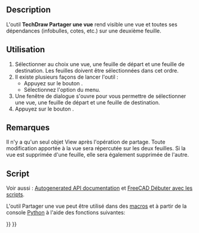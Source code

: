 <languages/>

{{Docnav/fr
|[[TechDraw_Image/fr|Image]]
|[[TechDraw_ToggleFrame/fr|Bascule des cadres]]
|[[TechDraw_Workbench/fr|Atelier TechDraw]]
|IconL=TechDraw_Image.svg
|IconR=TechDraw_ToggleFrame.svg
|IconC=Workbench_TechDraw.svg
}}

{{GuiCommand/fr
|Name=TechDraw ShareView
|Name/fr=TechDraw Partager une vue
|MenuLocation=TechDraw → Vues de Techdraw → Partager une vue
|Workbenches=[[TechDraw_Workbench/fr|TechDraw]]
|Version=0.20
|SeeAlso=
}}

==Description==

L'outil '''TechDraw Partager une vue''' rend visible une vue et toutes ses dépendances (infobulles, cotes, etc.) sur une deuxième feuille.

<span id="Usage"></span>
==Utilisation==

# Sélectionner au choix une vue, une feuille de départ et une feuille de destination. Les feuilles doivent être sélectionnées dans cet ordre.
# Il existe plusieurs façons de lancer l'outil :
#* Appuyez sur le bouton {{Button|[[Image:TechDraw_ShareView.svg|16px]] [[TechDraw_ShareView/fr|Partager une vue]]}}.
#* Sélectionnez l'option {{MenuCommand|TechDraw → Vues de Techdraw → [[Image:TechDraw_ShareView.svg|16px]] Partager une vue}} du menu.
# Une fenêtre de dialogue s'ouvre pour vous permettre de sélectionner une vue, une feuille de départ et une feuille de destination.
# Appuyez sur le bouton {{Button|OK}}.

<span id="Notes"></span>
==Remarques==

Il n'y a qu'un seul objet View après l'opération de partage. Toute modification apportée à la vue sera répercutée sur les deux feuilles. Si la vue est supprimée d'une feuille, elle sera également supprimée de l'autre.

<span id="Scripting"></span>
==Script==

Voir aussi : [https://freecad.github.io/SourceDoc/ Autogenerated API documentation] et [[FreeCAD_Scripting_Basics/fr|FreeCAD Débuter avec les scripts]].

L'outil Partager une vue peut être utilisé dans des [[Macros/fr|macros]] et à partir de la console [[Python/fr|Python]] à l'aide des fonctions suivantes:

{{Code|code=
import TechDrawTools
#MoveView with a True parameter in the last position performs a copy
TechDrawTools.MoveView(viewName, fromPageName, toPageName, True)
}}


{{Docnav/fr
|[[TechDraw_Image/fr|Image]]
|[[TechDraw_ToggleFrame/fr|Bascule des cadres]]
|[[TechDraw_Workbench/fr|Atelier TechDraw]]
|IconL=TechDraw_Image.svg
|IconR=TechDraw_ToggleFrame.svg
|IconC=Workbench_TechDraw.svg
}}

{{TechDraw_Tools_navi{{#translation:}}}}
{{Userdocnavi{{#translation:}}}}